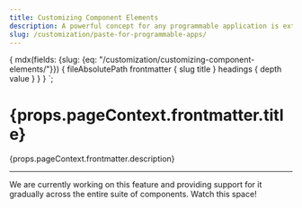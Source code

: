 ```yaml
---
title: Customizing Component Elements
description: A powerful concept for any programmable application is extending existing components and customizing their look and feel.
slug: /customization/paste-for-programmable-apps/
---
```



  {
    mdx(fields: {slug: {eq: "/customization/customizing-component-elements/"}}) {
      fileAbsolutePath
      frontmatter {
        slug
        title
      }
      headings {
        depth
        value
      }
    }
  }
`;

<content>

<h1>{props.pageContext.frontmatter.title}</h1>

<P variant="lead">{props.pageContext.frontmatter.description}</P>

</content>

---

<contentwrapper>

<PageAside data={props.data.mdx} />

<content>

We are currently working on this feature and providing support for it gradually across the entire suite of components. Watch this space!

</content>

</contentwrapper>

